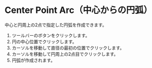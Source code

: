 
# Center Point Arc（中心からの円弧）

<Reference shortcut='' command='Center Point Arc' button='ツールバー' />

中心と円周上の2点で指定した円弧を作成できます。

1. ツールバーのボタンをクリックします。
2. 円の中心位置でクリックします。
3. カーソルを移動して直径の最初の位置でクリックします。
4. カーソルを移動して円周上の2点目でクリックします。
5. 円弧が作成されます。

